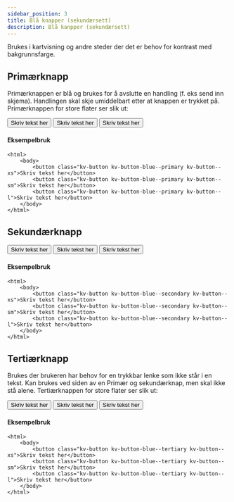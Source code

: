 ```yaml
---
sidebar_position: 3
title: Blå knapper (sekundærsett)
description: Blå kanpper (sekundærsett)
---
```


Brukes i kartvisning og andre steder der det er behov for kontrast med bakgrunnsfarge.

## Primærknapp

Primærknappen er blå og brukes for å avslutte en handling (f. eks send inn skjema). Handlingen skal skje umiddelbart etter at knappen er trykket på. Primærknappen for store flater ser slik ut:


<button class="kv-button kv-button-blue--primary kv-button--xs">Skriv tekst her</button>
<button class="kv-button kv-button-blue--primary kv-button--sm">Skriv tekst her</button>
<button class="kv-button kv-button-blue--primary kv-button--l">Skriv tekst her</button>

#### Eksempelbruk

```markup title="/.html"
<html>
    <body>
        <button class="kv-button kv-button-blue--primary kv-button--xs">Skriv tekst her</button>
        <button class="kv-button kv-button-blue--primary kv-button--sm">Skriv tekst her</button>
        <button class="kv-button kv-button-blue--primary kv-button--l">Skriv tekst her</button>
    </body>
</html>

```


## Sekundærknapp


<button class="kv-button kv-button-blue--secondary kv-button--xs">Skriv tekst her</button>
<button class="kv-button kv-button-blue--secondary kv-button--sm">Skriv tekst her</button>
<button class="kv-button kv-button-blue--secondary kv-button--l">Skriv tekst her</button>

#### Eksempelbruk

```markup title="/.html"
<html>
    <body>
        <button class="kv-button kv-button-blue--secondary kv-button--xs">Skriv tekst her</button>
        <button class="kv-button kv-button-blue--secondary kv-button--sm">Skriv tekst her</button>
        <button class="kv-button kv-button-blue--secondary kv-button--l">Skriv tekst her</button>
    </body>
</html>

```


## Tertiærknapp

Brukes der brukeren har behov for en trykkbar lenke som ikke står i en tekst. Kan brukes ved siden av en Primær og sekundærknap, men skal ikke stå alene. Tertiærknappen for store flater ser slik ut:


<button class="kv-button kv-button-blue--tertiary kv-button--xs">Skriv tekst her</button>
<button class="kv-button kv-button-blue--tertiary kv-button--sm">Skriv tekst her</button>
<button class="kv-button kv-button-blue--tertiary kv-button--l">Skriv tekst her</button>

#### Eksempelbruk

```markup title="/.html"
<html>
    <body>
        <button class="kv-button kv-button-blue--tertiary kv-button--xs">Skriv tekst her</button>
        <button class="kv-button kv-button-blue--tertiary kv-button--sm">Skriv tekst her</button>
        <button class="kv-button kv-button-blue--tertiary kv-button--l">Skriv tekst her</button>
    </body>
</html>

```


